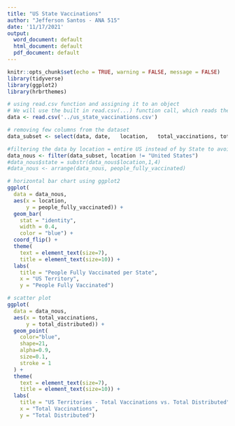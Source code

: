 ```yaml
---
title: "US State Vaccinations"
author: "Jefferson Santos - ANA 515"
date: '11/17/2021'
output:
  word_document: default
  html_document: default
  pdf_document: default
---
```


```r
knitr::opts_chunk$set(echo = TRUE, warning = FALSE, message = FALSE)
library(tidyverse)
library(ggplot2)
library(hrbrthemes)

# using read.csv function and assigning it to an object
# We will use the built in read.csv(...) function call, which reads the data in as a data frame, and assign the data frame to a variable (using <-) so that it is stored in R’s memory.
data <- read.csv('../us_state_vaccinations.csv')
```

```r
# removing few columns from the dataset
data_subset <- select(data, date,	location,	total_vaccinations, total_distributed, people_fully_vaccinated, daily_vaccinations, share_doses_used)

#filtering the data by location = entire US instead of by State to avoid an incorret summary below
data_nous <- filter(data_subset, location != "United States")
#data_nous$state = substr(data_nous$location,1,4)
#data_nous <- arrange(data_nous, people_fully_vaccinated)

# horizontal bar chart using ggplot2
ggplot(
  data = data_nous,
  aes(x = location,
      y = people_fully_vaccinated)) +
  geom_bar(
    stat = "identity",
    width = 0.4,
    color = "blue") +
  coord_flip() +
  theme(
    text = element_text(size=7),
    title = element_text(size=10)) +
  labs(
    title = "People Fully Vaccinated per State",
    x = "US Territory",
    y = "People Fully Vaccinated")

# scatter plot 
ggplot(
  data = data_nous,
  aes(x = total_vaccinations,
      y = total_distributed)) + 
  geom_point(
    color="blue",
    shape=21,
    alpha=0.9,
    size=0.1,
    stroke = 1
  ) +
  theme(
    text = element_text(size=7),
    title = element_text(size=10)) +
  labs(
    title = "US Territories - Total Vaccinations vs. Total Distributed",
    x = "Total Vaccinations",
    y = "Total Distributed")

```



